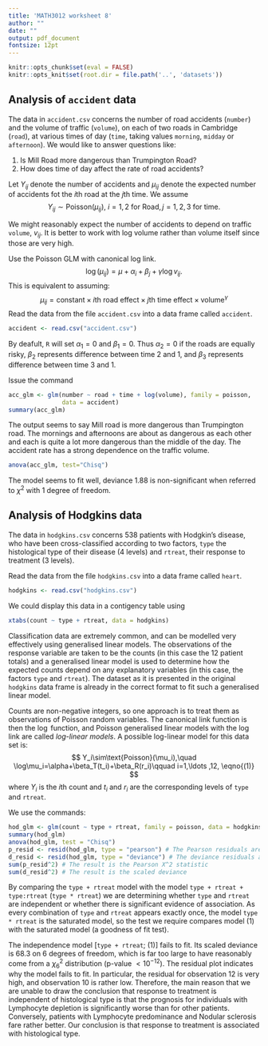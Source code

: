 ```yaml
---
title: 'MATH3012 worksheet 8'
author: ""
date: ""
output: pdf_document
fontsize: 12pt
---
```


```r
knitr::opts_chunk$set(eval = FALSE)
knitr::opts_knit$set(root.dir = file.path('..', 'datasets'))
```

## Analysis of `accident` data


The data in `accident.csv` concerns the number of road accidents (`number`) and the 
volume of traffic (`volume`), on each of two roads in Cambridge (`road`),
at various times of day (`time`, taking values `morning`, `midday` or `afternoon`).
We would like to answer questions like:  

1. Is Mill Road more dangerous than Trumpington Road?
1. How does time of day affect the rate of road accidents? 


Let $Y_{ij}$ denote the number of accidents and $\mu_{ij}$ denote the expected
number of accidents fot the $i$th road at the $j$th time.
We assume
$$
Y_{ij} \sim \text{Poisson}(\mu_{ij}), \ i=1, 2 \text{ for Road},
j=1, 2, 3 \text{ for time}.
$$


We might reasonably expect the number of accidents to depend
on traffic `volume`, $v_{ij}$.  It is better to work with log volume
rather than volume itself since those are very high.

 Use the Poisson GLM with canonical log link.
$$
\log (\mu_{ij}) = \mu + \alpha_i + \beta_j + \gamma \log v_{ij}.
$$
This is equivalent to assuming:
$$
\mu_{ij} = \text{constant} \times \text{$i$th road effect}
  \times \text{$j$th time effect}  \times \text{volume}^{\gamma}
$$
Read the data from the file `accident.csv` into a data frame called 
`accident`.
```r
accident <- read.csv("accident.csv")
```

By deafult, `R` will set $\alpha_1=0$ and $\beta_1=0$.   Thus
$\alpha_2=0$ if the roads are equally risky,
$\beta_2$ represents difference between
time 2 and 1,  and $\beta_3$ represents difference between
time 3 and 1.

Issue the command
```r
acc_glm <- glm(number ~ road + time + log(volume), family = poisson,
               data = accident)
summary(acc_glm)
```
The output seems to say Mill
road is more dangerous than Trumpington road. The mornings and afternoons are
about as dangerous as each other and each is quite a lot more dangerous than
the middle of the day. The accident rate
has a strong dependence on the traffic volume.

```r
anova(acc_glm, test="Chisq")
```

The model seems to fit well, deviance 1.88 is non-significant when
referred to $\chi^2$ with 1 degree of freedom.




## Analysis of Hodgkins data

The data in `hodgkins.csv` concerns 538 patients with Hodgkin's disease, who have been
cross-classified according to two factors, `type` the histological type of
their disease (4 levels) and `rtreat`, their response to treatment
(3 levels).

Read the data from the file `hodgkins.csv` into a data frame called 
`heart`.
```r
hodgkins <- read.csv("hodgkins.csv")
```

We could display this data in a contigency table using
```r
xtabs(count ~ type + rtreat, data = hodgkins)
```

Classification data are extremely common,
and can be modelled very effectively
using generalised linear models.
The observations of the response variable are taken
to be the counts (in this case the 12 patient totals) and a generalised
linear model is used to determine how the expected counts
depend on any explanatory
variables (in this case, the factors `type` and `rtreat`).
The dataset as it is presented in the original `hodgkins`
data frame is already in the correct format to fit
such a generalised linear model.

Counts are non-negative integers, so one approach is to treat
them as observations of Poisson random variables.
The canonical link function is then the $\log$ function, and Poisson generalised
linear models with the log link are called *log-linear models*.
A possible log-linear model for this data set is:
$$
Y_i\sim\text{Poisson}(\mu_i),\quad
\log\mu_i=\alpha+\beta_T(t_i)+\beta_R(r_i)\qquad i=1,\ldots ,12, \eqno{(1)}
$$
where $Y_i$ is the $i$th count and $t_i$
and $r_i$ are the corresponding levels of `type` and `rtreat`.

We use the commands:
```r
hod_glm <- glm(count ~ type + rtreat, family = poisson, data = hodgkins)
summary(hod_glm)
anova(hod_glm, test = "Chisq")
p_resid <- resid(hod_glm, type = "pearson") # The Pearson residuals are in u
d_resid <- resid(hod_glm, type = "deviance") # The deviance residuals are in v
sum(p_resid^2) # The result is the Pearson X^2 statistic
sum(d_resid^2) # The result is the scaled deviance
```

By comparing the `type + rtreat`  model with the model `type + rtreat + type:rtreat`
(`type * rtreat`)
we are determining whether `type` and `rtreat` are independent
or whether there is significant evidence of association.
As every combination of `type` and `rtreat` appears exactly once, the model `type * rtreat`
is the saturated model, so the test we require compares
model (1) with the saturated model (a goodness of fit test).

The independence model [`type + rtreat`; (1)]
fails to fit. Its scaled deviance is
68.3 on 6 degrees of freedom, which is far too large to have
reasonably come from a $\chi^2_6$ distribution (p-value $<10^{-12}$).
The residual plot  indicates why the model fails to fit. In particular,
the residual for observation 12 is very high, and observation 10 is rather low.
Therefore, the main reason that we are unable to draw the conclusion that
response to treatment is independent of histological type is that the
prognosis for individuals with Lymphocyte depletion is significantly worse
than for other patients. Conversely, patients with Lymphocyte predominance
and Nodular sclerosis fare rather better.
Our conclusion is that response to treatment is associated with
histological type.
